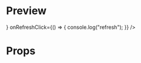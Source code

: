 
<Meta title="component/address-bar" />

# Preview

<Preview>
  <Story name="based">
    <div style={{ height: "30px" }}>
      <AddressBar
        address="loading..."
        icon={<></>}
        onRefreshClick={() => {
          console.log("refresh");
        }}
      />
    </div>
  </Story>
</Preview>

# Props

<Props of={AddressBar} />

